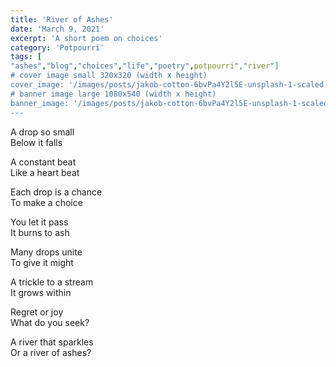 ```yaml
---
title: 'River of Ashes'
date: 'March 9, 2021'
excerpt: 'A short poem on choices'
category: 'Potpourri'
tags: [
"ashes","blog","choices","life","poetry",potpourri","river"]
# cover image small 320x320 (width x height)
cover_image: '/images/posts/jakob-cotton-6bvPa4Y2l5E-unsplash-1-scaled.webp'
# banner image large 1080x540 (width x height)
banner_image: '/images/posts/jakob-cotton-6bvPa4Y2l5E-unsplash-1-scaled.webp'
---
```


A drop so small  
Below it falls

A constant beat  
Like a heart beat

Each drop is a chance  
To make a choice

You let it pass  
It burns to ash

Many drops unite  
To give it might

A trickle to a stream  
It grows within

Regret or joy  
What do you seek?

A river that sparkles  
Or a river of ashes?
